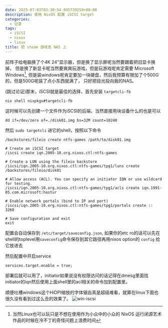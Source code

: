 ```yaml
---
date: 2025-07-03T03:30:54.045739259+08:00
description: 使用 NixOS 配置 iSCSI target
categories:
  - 记录
tags:
  - iSCSI
  - nixos
  - linux
title: 把 steam 游戏丢 NAS 上
---
```



前阵子给电脑换了个4K 24"显示器，但是换了显示屏呢当然要跟着把旧显卡换掉，
但是换了新显卡呢当然要爽爽玩游戏，但是玩游戏呢肯定需要 Microsoft Windows[^1],
但是装windows呢肯定要加一块硬盘，然后我预算有限加了个500G的，但是500G呢装了点小东西就满了，
只好把目光投向我的NAS。



(跳过论证)那末，iSCSI就是最佳的选择，首先安装 `targetcli-fb`

```
nix shell nixpkgs#targetcli-fb 
```

这时候可以先创建一个文件作为iSCSI的后端，当然直接用块设备什么的也是可以

```
dd if=/dev/zero of=./disk01.img bs=32M count=10240
```

然后 `sudo targetcli` 进它的shell，按照以下命令

```
/backstores/fileio create ntfs-games /path/to/disk01.img

# Create an iSCSI target
/iscsi create iqn.2005-10.org.nixos.ctl:ntfs-games

# Create a LUN using the fileio backstore
/iscsi/iqn.2005-10.org.nixos.ctl:ntfs-games/tpg1/luns create /backstores/fileio/disk01

# Allow access (ACL). You can specify an initiator IQN or use wildcard for testing.
/iscsi/iqn.2005-10.org.nixos.ctl:ntfs-games/tpg1/acls create iqn.1991-05.com.microsoft:hastur

# Enable network portals (bind to IP and port)
/iscsi/iqn.2005-10.org.nixos.ctl:ntfs-games/tpg1/portals create :: 3260

# Save configuration and exit
exit
```

配置会自动保存到 `/etc/target/saveconfig.json`, 如果你的etc ro的话可以先在shell的toplevel用`saveconfig`命令保存到其它路径再用nixos option的 `config` 给它放进去


然后配置中开启service

```
services.target.enable = true;
```


部署后就可以用了，initiator如果说没有权限访问的话记得在dmesg里面找initiator的iqn然后使用上面shell里的acl相关的命令加到配置里。


顺便吐槽windows这个HiDPI缩放的字体锯齿真是超级难看，就算在linux下面也很久没有看到过这么丑的效果了。
![win-iscsi](win-iscsi.png)



[^1]: 当然Linux也可以玩只是不想在使用作为小众中的小众的 NixOS 运行闭源艺术作品的时候在冷不丁的奇怪问题上浪费时间

